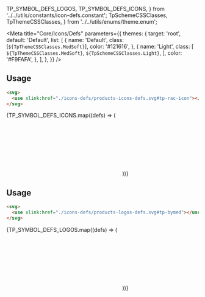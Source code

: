   TP_SYMBOL_DEFS_LOGOS,
  TP_SYMBOL_DEFS_ICONS,
} from '../../utils/constants/icon-defs.constant';
  TpSchemeCSSClasses,
  TpThemeCSSClasses,
} from '../../utils/enums/theme.enum';

<Meta
  title="Core/Icons/Defs"
  parameters={{
    themes: {
      target: 'root',
      default: 'Default',
      list: [
        {
          name: 'Default',
          class: [`${TpThemeCSSClasses.MedSoft}`],
          color: '#121616',
        },
        {
          name: 'Light',
          class: [
            `${TpThemeCSSClasses.MedSoft}`,
            `${TpSchemeCSSClasses.Light}`,
          ],
          color: '#F9FAFA',
        },
      ],
    },
  }}
/>

<Title>Icon Defs</Title>

## Usage

```html
<svg>
  <use xlink:href="./icons-defs/products-icons-defs.svg#tp-rac-icon"></use>
</svg>
```

<IconGallery>
  {TP_SYMBOL_DEFS_ICONS.map((defs) => (
    <IconItem name={`#${defs}`}>
      <svg style={{ fill: 'var(--tp-color-neutral-1)' }}>
        <use xlinkHref={`./icons-defs/products-icons-defs.svg#${defs}`}></use>
      </svg>
    </IconItem>
  ))}
</IconGallery>

<Title>Logos</Title>

## Usage

```html
<svg>
  <use xlink:href="./icons-defs/products-logos-defs.svg#tp-bymed"></use>
</svg>
```

<IconGallery>
  {TP_SYMBOL_DEFS_LOGOS.map((defs) => (
    <IconItem name={`#${defs}`}>
      <svg style={{ fill: 'var(--tp-color-neutral-1)' }}>
        <use xlinkHref={`./icons-defs/products-logos-defs.svg#${defs}`}></use>
      </svg>
    </IconItem>
  ))}
</IconGallery>
